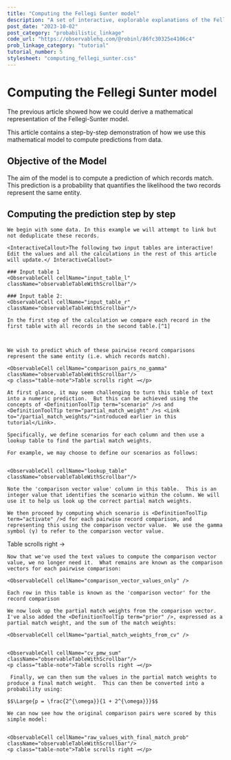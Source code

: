 ```yaml
---
title: "Computing the Fellegi Sunter model"
description: "A set of interactive, explorable explanations of the Fellegi Sunter model of probabilistic record linkage.  This article shows how to compute the model from an algorithmic perspective"
post_date: "2023-10-02"
post_category: "probabilistic_linkage"
code_url: "https://observablehq.com/@robinl/86fc30325e4106c4"
prob_linkage_category: "tutorial"
tutorial_number: 5
stylesheet: "computing_fellegi_sunter.css"
---
```











# Computing the Fellegi Sunter model

The previous article showed how we could derive a mathematical representation of the Fellegi-Sunter model.

This article contains a step-by-step demonstration of how we use this mathematical model to compute predictions from data.

## Objective of the Model

<WithObservableProvider notebook={notebook}>

The aim of the model is to compute a prediction of which records match. This prediction is a probability that quantifies the likelihood the two records represent the same entity.

## Computing the prediction step by step

    We begin with some data. In this example we will attempt to link but not deduplicate these records.

    <InteractiveCallout>The following two input tables are interactive!  Edit the values and all the calculations in the rest of this article will update.</ InteractiveCallout>

    ### Input table 1
    <ObservableCell cellName="input_table_l" className="observableTableWithScrollbar"/>

    ### Input table 2:
    <ObservableCell cellName="input_table_r" className="observableTableWithScrollbar"/>

    In the first step of the calculation we compare each record in the first table with all records in the second table.[^1]



    We wish to predict which of these pairwise record comparisons represent the same entity (i.e. which records match).

    <ObservableCell cellName="comparison_pairs_no_gamma" className="observableTableWithScrollbar"/>
    <p class="table-note">Table scrolls right →</p>

    At first glance, it may seem challenging to turn this table of text into a numeric prediction.  But this can be achieved using the concepts of <DefinitionToolTip term="scenario" />s and <DefinitionToolTip term="partial_match_weight" />s <Link to="/partial_match_weights/">introduced earlier in this tutorial</Link>.

    Specifically, we define scenarios for each column and then use a lookup table to find the partial match weights.

    For example, we may choose to define our scenarios as follows:


    <ObservableCell cellName="lookup_table" className="observableTableWithScrollbar"/>

    Note the 'comparison vector value' column in this table.  This is an integer value that identifies the scenario within the column. We will use it to help us look up the correct partial match weights.

    We then proceed by computing which scenario is <DefinitionToolTip term="activate" />d for each pairwise record comparison, and representing this using the comparison vector value.  We use the gamma symbol (γ) to refer to the comparison vector value.



<ObservableCell
  cellName="comparison_pairs_with_gamma"
  className="observableTableWithScrollbar"
/>

<p class="table-note">Table scrolls right →</p>

    Now that we've used the text values to compute the comparison vector value, we no longer need it.  What remains are known as the comparison vectors for each pairwise comparison:

    <ObservableCell cellName="comparison_vector_values_only" />

    Each row in this table is known as the 'comparison vector' for the record comparison

    We now look up the partial match weights from the comparison vector.  I've also added the <DefinitionToolTip term="prior" />, expressed as a partial match weight, and the sum of the match weights:

    <ObservableCell cellName="partial_match_weights_from_cv" />


    <ObservableCell cellName="cv_pmw_sum" className="observableTableWithScrollbar"/>
    <p class="table-note">Table scrolls right →</p>

     Finally, we can then sum the values in the partial match weights to produce a final match weight.  This can then be converted into a probability using:

    $$\Large{p = \frac{2^{\omega}}{1 + 2^{\omega}}}$$

    We can now see how the original comparison pairs were scored by this simple model:


    <ObservableCell cellName="raw_values_with_final_match_prob" className="observableTableWithScrollbar"/>
    <p class="table-note">Table scrolls right →</p>













</WithObservableProvider>


[^1]:In real applications, we would typically use [blocking](https://moj-analytical-services.github.io/splink/topic_guides/blocking/blocking_rules.html?h=blocking#blocking) to reduce the number of record comparisons.